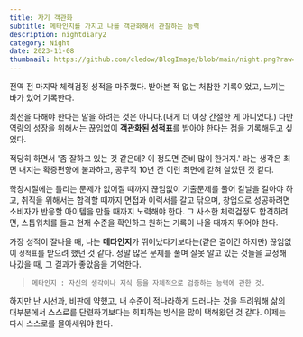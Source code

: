 ```yaml
---
title: 자기 객관화
subtitle: 메타인지를 가지고 나를 객관화해서 관찰하는 능력
description: nightdiary2
category: Night
date: 2023-11-08
thumbnail: https://github.com/cledow/BlogImage/blob/main/night.png?raw=true
---
```


전역 전 마지막 체력검정 성적을 마주했다. 받아본 적 없는 처참한 기록이었고, 느끼는 바가 있어 기록한다.

최선을 다해야 한다는 말을 하려는 것은 아니다.(내게 더 이상 간절한 게 아니었다.)
다만 역량의 성장을 위해서는 끊임없이 **객관화된 성적표**를 받아야 한다는 점을 기록해두고 싶었다.

적당히 하면서 '좀 잘하고 있는 것 같은데? 이 정도면 준비 많이 한거지.' 라는 생각은 최면 내지는 
확증편향에 불과하고, 공무직 10년 간 이런 최면에 갇혀 살았던 것 같다.

학창시절에는 틀리는 문제가 없어질 때까지 끊임없이 기출문제를 풀어 칼날을 갈아야 하고,
취직을 위해서는 합격할 때까지 면접과 이력서를 갈고 닦으며,
창업으로 성공하려면 소비자가 반응할 아이템을 만들 때까지 노력해야 한다.
그 사소한 체력검정도 합격하려면, 스톱워치를 들고 현재 수준을 확인하고 원하는 기록이 나올 때까지 
뛰어야 한다.

가장 성적이 잘나올 때, 나는 **메타인지**가 뛰어났다기보다는(같은 결이긴 하지만) 끊임없이
`성적표`를 받으려 했던 것 같다. 정말 많은 문제를 풀며 잘못 알고 있는 것들을 교정해 나갔을 때, 
그 결과가 좋았음을 기억한다.

> `메타인지 : 자신의 생각이나 지식 등을 자체적으로 검증하는 능력에 관한 것.`

하지만 난 시선과, 비판에 약했고, 내 수준이 적나라하게 드러나는 것을 두려워해 삶의 대부분에서 스스로를 단련하기보다는 회피하는 방식을 많이 택해왔던 것 같다. 이제는 다시 스스로를 몰아세워야 한다.
